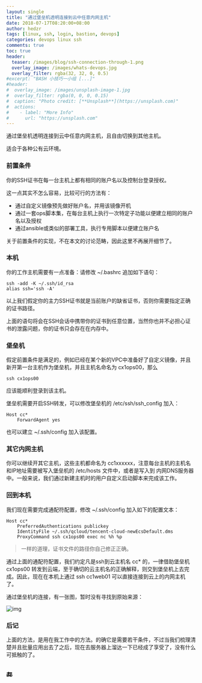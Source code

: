 ```yaml
---
layout: single
title: "通过堡垒机透明连接到云中任意内网主机"
date: 2018-07-17T08:20:00+08:00
author: hedzr
tags: [linux, ssh, login, bastion, devops]
categories: devops linux ssh
comments: true
toc: true
header:
  teaser: /images/blog/ssh-connection-through-1.png
  overlay_image: /images/whats-devops.jpg
  overlay_filter: rgba(32, 32, 0, 0.5)
#excerpt: "BASH 小技巧一小组 [...]"
#header:
#  overlay_image: /images/unsplash-image-1.jpg
#  overlay_filter: rgba(0, 0, 0, 0.15)
#  caption: "Photo credit: [**Unsplash**](https://unsplash.com)"
#  actions:
#    - label: "More Info"
#      url: "https://unsplash.com"
---
```


通过堡垒机透明连接到云中任意内网主机，且自由切换到其他主机。

适合于各种公有云环境。

### 前置条件

你的SSH证书在每一台主机上都有相同的账户名以及控制台登录授权。

这一点其实不怎么容易，比较可行的方法有：

- 通过自定义镜像预先做好账户名，并用该镜像开机
- 通过一套ops脚本集，在每台主机上执行一次特定子功能以便建立相同的账户名以及授权
- 通过ansible或类似的部署工具，执行专用脚本以便建立账户名

关于前置条件的实现，不在本文的讨论范畴，因此这里不再展开细节了。

### 本机

你的工作主机需要有一点准备：请修改 ~/.bashrc 追加如下语句：

```
ssh -add -K ~/.ssh/id_rsa
alias ssh='ssh -A'
```

以上我们假定你的主力SSH证书就是当前账户的缺省证书，否则你需要指定正确的证书路径。

上面的语句将会在SSH会话中携带你的证书到任意位置，当然你也并不必担心证书的泄露问题，你的证书只会存在在内存中。

### 堡垒机

假定前置条件是满足的，例如已经在某个新的VPC中准备好了自定义镜像，并且新开第一台主机作为堡垒机，并且主机名命名为 cx1ops00，那么

```
ssh cx1ops00
```

应该能顺利登录到该主机。

堡垒机需要开启SSH转发，可以修改堡垒机的 /etc/ssh/ssh_config 加入：

```
Host cc*
    ForwardAgent yes
```

也可以建立 ~/.ssh/config 加入该配置。

### 其它内网主机

你可以继续开其它主机，这些主机都命名为 cc1xxxxxx，注意每台主机的主机名和IP地址需要被写入堡垒机的 /etc/hosts 文件中，或者是写入到 内网DNS服务器中。一般来说，我们通过新建主机时的用户自定义启动脚本来完成该工作。

### 回到本机

我们现在需要完成通配符配置，修改 ~/.ssh/config 加入如下的配置文本：

```
Host cc*
    PreferredAuthentications publickey
    IdentityFile ~/.ssh/qcloud/tencent-cloud-newEcsDefault.dms
    ProxyCommand ssh cx1ops00 exec nc %h %p
```

> 一样的道理，证书文件的路径你自己修正正确。

通过上面的通配符配置，我们约定凡是ssh到云主机名 cc\* 的，一律借助堡垒机 cx1ops00 转发到云端，至于确切的云主机名的正确解释，则交到堡垒机上去完成。因此，现在在本机上通过 ssh cc1web01 可以直接连接到云上的内网主机了。

通过堡垒机的连接，有一张图，暂时没有寻找到原始来源：

![img](/images/blog/ssh-connection-through-1.png)

### 后记

上面的方法，是用在我工作中的方法。的确它是需要若干条件，不过当我们梳理清楚并且批量应用出去了之后，现在去服务器上溜达一下已经成了享受了，没有什么可抵触的了。

## 🔚
